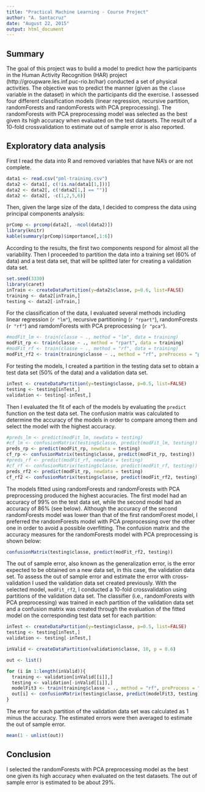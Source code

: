```yaml
---
title: "Practical Machine Learning - Course Project"
author: "A. Santacruz"
date: "August 22, 2015"
output: html_document
---
```


## Summary
The goal of this project was to build a model to predict how the participants in the Human Activity Recognition (HAR) project (http://groupware.les.inf.puc-rio.br/har) conducted a set of physical activities. The objective was to predict the manner (given as the `classe` variable in the dataset) in which the participants did the exercise. I assessed four different classification models (linear regression, recursive partition, randomForests and randomForests with PCA preprocessing). The randomForests with PCA preprocessing model was selected as the best given its high accuracy when evaluated on the test datasets. The result of a 10-fold crossvalidation to estimate out of sample error is also reported. 

## Exploratory data analysis

First I read the data into R and removed variables that have NA's or are not complete.

```r
data1 <- read.csv("pml-training.csv")
data2 <- data1[, c(!is.na(data1[1,]))]
data2 <- data2[, c(!data2[1,] == "")]
data2 <- data2[, -c(1,2,5,6)]
```

Then, given the large size of the data, I decided to compress the data using principal components analysis:

```r
prComp <- prcomp(data2[, -ncol(data2)])
library(knitr)
kable(summary(prComp)$importance[,1:6])
```

According to the results, the first two components respond for almost all the variability. Then I proceeded to partition the data into a training set (60% of data) and a test data set, that will be splitted later for creating a validation data set.

```r
set.seed(3330)
library(caret)
inTrain <- createDataPartition(y=data2$classe, p=0.6, list=FALSE)
training <- data2[inTrain,]
testing <- data2[-inTrain,]
```

For the classification of the data, I evaluated several methods including linear regression (`r "lm"`), recursive partitioning (`r "rpart"`), randomForests (`r "rf"`) and ramdomForests with PCA preprocessing (`r "pca"`).

```r
#modFit_lm <- train(classe ~ ., method = "lm", data = training)
modFit_rp <- train(classe ~ ., method = "rpart", data = training)
#modFit_rf <- train(classe ~ ., method = "rf", data = training)
modFit_rf2 <- train(training$classe ~ ., method = "rf", preProcess = "pca", data = training)
```

For testing the models, I created a partition in the testing data set to obtain a test data set (50% of the data) and a validation data set.

```r
inTest <- createDataPartition(y=testing$classe, p=0.5, list=FALSE)
testing <- testing[inTest,]
validation <- testing[-inTest,]
```

Then I evaluated the fit of each of the models by evaluating the `predict` function on the test data set. The confusion matrix was calculated to determine the accuracy of the models in order to compare among them and select the model with the highest accuracy. 

```r
#preds_lm <- predict(modFit_lm, newdata = testing)
#cf_lm <- confusionMatrix(testing$classe, predict(modFit_lm, testing))
preds_rp <- predict(modFit_rp, newdata = testing)
cf_rp <- confusionMatrix(testing$classe, predict(modFit_rp, testing))
#preds_rf <- predict(modFit_rf, newdata = testing)
#cf_rf <- confusionMatrix(testing$classe, predict(modFit_rf, testing))
preds_rf2 <- predict(modFit_rp, newdata = testing)
cf_rf2 <- confusionMatrix(testing$classe, predict(modFit_rf2, testing))
```

The models fitted using randomForests and randomForests with PCA preprocessing produced the highest accuracies. The first model had an accuracy of 99% on the test data set, while the second model had an accuracy of 86% (see below). Although the accuracy of the second randomForests model was lower than that of the first randomForest model, I preferred the randomForests model with PCA preprocessing over the other one in order to avoid a possible overfitting. The confusion matrix and the accuracy measures for the randomForests model with PCA preprocessing is shown below:  

```r
confusionMatrix(testing$classe, predict(modFit_rf2, testing))
```

The out of sample error, also known as the generalization error, is the error expected to be obtained on a new data set, in this case, the validation data set. To assess the out of sample error and estimate the error with cross-validation I used the validation data set created previously. With the selected model, `modFit_rf2`, I conducted a 10-fold crossvalidation using partitions of the validation data set. The classifier (i.e., randomForests with PCA preprocessing) was trained in each partition of the validation data set and a confusion matrix was created through the evaluation of the fitted model on the corresponding test data set for each partition:

```r
inTest <- createDataPartition(y=testing$classe, p=0.5, list=FALSE)
testing <- testing[inTest,]
validation <- testing[-inTest,]

inValid <- createDataPartition(validation$classe, 10, p = 0.6)

out <- list()

for (i in 1:length(inValid)){
  training <- validation[inValid[[i]],]
  testing <- validation[-inValid[[i]],]
  modelFit3 <- train(training$classe ~ ., method = "rf", preProcess = "pca", data = training)
  out[i] <- confusionMatrix(testing$classe, predict(modelFit3, testing))$overall[1]
}
```

The error for each partition of the validation data set was calculated as 1 minus the accuracy. The estimated errors were then averaged to estimate the out of sample error. 

```r
mean(1 - unlist(out))
```

## Conclusion

I selected the randomForests with PCA preprocessing model as the best one given its high accuracy when evaluated on the test datasets. The out of sample error is estimated to be about 29%.
